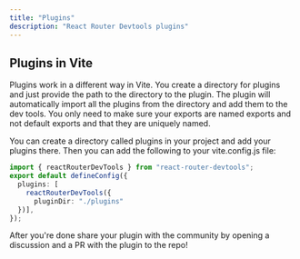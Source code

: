 ---
title: "Plugins"
description: "React Router Devtools plugins"
---

## Plugins in Vite
Plugins work in a different way in Vite. You create a directory for plugins and just provide the path to the directory to the plugin. The plugin will automatically import all the plugins from the directory and add them to the dev tools. You only need to make sure your exports are named exports and not default exports and that they are uniquely named.

You can create a directory called plugins in your project and add your plugins there. Then you can add the following to your vite.config.js file:
```ts
import { reactRouterDevTools } from "react-router-devtools";
export default defineConfig({
  plugins: [
    reactRouterDevTools({
      pluginDir: "./plugins"
  })],
});
```

After you're done share your plugin with the community by opening a discussion and a PR with the plugin to the repo!